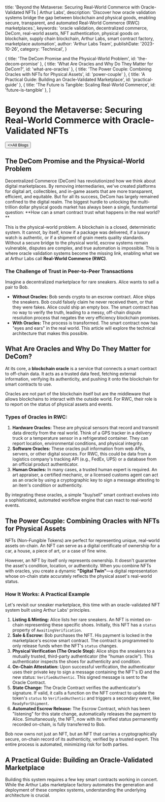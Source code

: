 
  title: 'Beyond the Metaverse: Securing Real-World Commerce with Oracle-Validated NFTs | Arthur Labs',
  description: 'Discover how oracle validation systems bridge the gap between blockchain and physical goods, enabling secure, transparent, and automated Real-World Commerce (RWC) marketplaces.',
  keywords: 'oracle validation, decentralized commerce, DeCom, real-world assets, NFT authentication, physical goods on blockchain, supply chain blockchain, Arthur Labs, smart contract factory, marketplace automation',
  author: 'Arthur Labs Team',
  publishDate: '2023-10-26',
  category: 'Technical',
}

  { title: 'The DeCom Promise and the Physical-World Problem', id: 'the-decom-promise' },
  { title: 'What Are Oracles and Why Do They Matter for DeCom?', id: 'what-are-oracles' },
  { title: 'The Power Couple: Combining Oracles with NFTs for Physical Assets', id: 'power-couple' },
  { title: 'A Practical Guide: Building an Oracle-Validated Marketplace', id: 'practical-guide' },
  { title: 'The Future is Tangible: Scaling Real-World Commerce', id: 'future-is-tangible' },
]

<HeroPattern />

# Beyond the Metaverse: Securing Real-World Commerce with Oracle-Validated NFTs

<div className="not-prose mt-6 mb-16 flex gap-3">
  <Button href="/blogs" arrow="left">
    <>All Blogs</>
  </Button>
</div>

<h2 id="the-decom-promise">The DeCom Promise and the Physical-World Problem</h2>

<div className="lead">
Decentralized Commerce (DeCom) has revolutionized how we think about digital marketplaces. By removing intermediaries, we've created platforms for digital art, collectibles, and in-game assets that are more transparent, efficient, and equitable. But for all its success, DeCom has largely remained confined to the digital realm. The biggest hurdle to unlocking the multi-trillion dollar physical goods market has always been a single, fundamental question: **How can a smart contract trust what happens in the real world?**
</div>

This is the physical-world problem. A blockchain is a closed, deterministic system. It cannot, by itself, know if a package was delivered, if a luxury watch is authentic, or if a shipment of grain meets quality standards. Without a secure bridge to the physical world, escrow systems remain vulnerable, disputes are complex, and true automation is impossible. This is where oracle validation systems become the missing link, enabling what we at Arthur Labs call **Real-World Commerce (RWC)**.

### The Challenge of Trust in Peer-to-Peer Transactions

Imagine a decentralized marketplace for rare sneakers. Alice wants to sell a pair to Bob.
- **Without Oracles:** Bob sends crypto to an escrow contract. Alice ships the sneakers. Bob could falsely claim he never received them, or that they were fakes. Alice could ship an empty box. The smart contract has no way to verify the truth, leading to a messy, off-chain dispute resolution process that negates the very efficiency blockchain promises.
- **With Oracles:** The process is transformed. The smart contract now has "eyes and ears" in the real world. This article will explore the technical architecture that makes this possible.

<h2 id="what-are-oracles">What Are Oracles and Why Do They Matter for DeCom?</h2>

At its core, a **blockchain oracle** is a service that connects a smart contract to off-chain data. It acts as a trusted data feed, fetching external information, verifying its authenticity, and pushing it onto the blockchain for smart contracts to use.

Oracles are not part of the blockchain itself but are the middleware that allows blockchains to interact with the outside world. For RWC, their role is to report on the status of physical assets and events.

### Types of Oracles in RWC:

1.  **Hardware Oracles:** These are physical sensors that record and transmit data directly from the real world. Think of a GPS tracker in a delivery truck or a temperature sensor in a refrigerated container. They can report location, environmental conditions, and physical integrity.
2.  **Software Oracles:** These oracles pull information from web APIs, servers, or other digital sources. For RWC, this could be data from a logistics company's tracking API (e.g., FedEx, UPS) or a database from an official product authenticator.
3.  **Human Oracles:** In many cases, a trusted human expert is required. An art appraiser, a certified mechanic, or a licensed customs agent can act as an oracle by using a cryptographic key to sign a message attesting to an item's condition or authenticity.

By integrating these oracles, a simple "buy/sell" smart contract evolves into a sophisticated, automated workflow engine that can react to real-world events.

<h2 id="power-couple">The Power Couple: Combining Oracles with NFTs for Physical Assets</h2>

NFTs (Non-Fungible Tokens) are perfect for representing unique, real-world assets on-chain. An NFT can serve as a digital certificate of ownership for a car, a house, a piece of art, or a case of fine wine.

However, an NFT by itself only represents ownership. It doesn't guarantee the asset's condition, location, or authenticity. When you combine NFTs with oracles, you create a dynamic **"Digital Twin"**—a digital representation whose on-chain state accurately reflects the physical asset's real-world status.

### How It Works: A Practical Example

Let's revisit our sneaker marketplace, this time with an oracle-validated NFT system built using Arthur Labs' principles.

1.  **Listing & Minting:** Alice lists her rare sneakers. An NFT is minted on-chain representing these specific shoes. Initially, this NFT has a `status` property of `AwaitingVerification`.
2.  **Sale & Escrow:** Bob purchases the NFT. His payment is locked in the marketplace's escrow smart contract. The contract is programmed to only release funds when the NFT's `status` changes.
3.  **Physical Verification (The Oracle Step):** Alice ships the sneakers to a mutually trusted, third-party authenticator (the "human oracle"). This authenticator inspects the shoes for authenticity and condition.
4.  **On-Chain Attestation:** Upon successful verification, the authenticator uses their private key to sign a message containing the NFT's ID and the new status: `VerifiedAuthentic`. This signed message is sent to the Oracle Contract.
5.  **State Change:** The Oracle Contract verifies the authenticator's signature. If valid, it calls a function on the NFT contract to update the token's `status` to `VerifiedAuthentic` and triggers a secondary event, like `ReadyForShipment`.
6.  **Automated Escrow Release:** The Escrow Contract, which has been "listening" for this state change, automatically releases the payment to Alice. Simultaneously, the NFT, now with its verified status permanently recorded on-chain, is fully transferred to Bob.

Bob now owns not just an NFT, but an NFT that carries a cryptographically secure, on-chain record of its authenticity, verified by a trusted expert. This entire process is automated, minimizing risk for both parties.

<h2 id="practical-guide">A Practical Guide: Building an Oracle-Validated Marketplace</h2>

Building this system requires a few key smart contracts working in concert. While the Arthur Labs marketplace factory automates the generation and deployment of these complex systems, understanding the underlying architecture is crucial.


<div className="mt-16"><Socials /></div>
